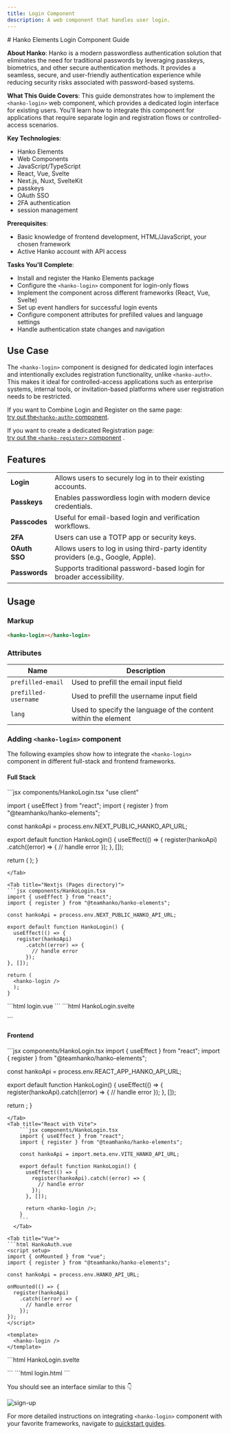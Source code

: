 ```yaml
---
title: Login Component
description: A web component that handles user login.
---
```


<div class="hidden">
# Hanko Elements Login Component Guide

**About Hanko**: Hanko is a modern passwordless authentication solution that eliminates the need for traditional passwords by leveraging passkeys, biometrics, and other secure authentication methods. It provides a seamless, secure, and user-friendly authentication experience while reducing security risks associated with password-based systems.

**What This Guide Covers**: This guide demonstrates how to implement the `<hanko-login>` web component, which provides a dedicated login interface for existing users. You'll learn how to integrate this component for applications that require separate login and registration flows or controlled-access scenarios.

**Key Technologies**:
- Hanko Elements
- Web Components
- JavaScript/TypeScript
- React, Vue, Svelte
- Next.js, Nuxt, SvelteKit
- passkeys
- OAuth SSO
- 2FA authentication
- session management

**Prerequisites**:
- Basic knowledge of frontend development, HTML/JavaScript, your chosen framework
- Active Hanko account with API access

**Tasks You'll Complete**: 
- Install and register the Hanko Elements package
- Configure the `<hanko-login>` component for login-only flows
- Implement the component across different frameworks (React, Vue, Svelte)
- Set up event handlers for successful login events
- Configure component attributes for prefilled values and language settings
- Handle authentication state changes and navigation
</div>


## Use Case
The `<hanko-login>` component is designed for dedicated login interfaces and intentionally excludes registration functionality, unlike `<hanko-auth>`. This makes it ideal for controlled-access applications such as enterprise systems, internal tools, or invitation-based platforms where user registration needs to be restricted.

If you want to Combine Login and Register on the same page: \
[try out the`<hanko-auth>` component](/guides/hanko-elements/auth-component).

If you want to create a dedicated Registration page:  \
[try out the `<hanko-register>` component](/guides/hanko-elements/register-component) .


## Features
|  |  |
| --- | --- |
|  **Login** | Allows users to securely log in to their existing accounts.
|  **Passkeys** | Enables passwordless login with modern device credentials.
|  **Passcodes** | Useful for email-based login and verification workflows.
|  **2FA** | Users can use a TOTP app or security keys.
|  **OAuth SSO** | 	Allows users to log in using third-party identity providers (e.g., Google, Apple).
|  **Passwords** | Supports traditional password-based login for broader accessibility.


## Usage

### Markup

```html 
<hanko-login></hanko-login>
```

### Attributes

| Name | Description |
| --- | --- |
| `prefilled-email` | Used to prefill the email input field |
| `prefilled-username` | Used to prefill the username input field |
| `lang` | Used to specify the language of the content within the element |


### Adding `<hanko-login>` component

The following examples show how to integrate the `<hanko-login>` component in different full-stack and frontend frameworks.

#### Full Stack

<Tabs>
<Tab title="Nextjs (App directory)">
```jsx components/HankoLogin.tsx
"use client"

import { useEffect } from "react";
import { register } from "@teamhanko/hanko-elements";

const hankoApi = process.env.NEXT_PUBLIC_HANKO_API_URL;

export default function HankoLogin() {
  useEffect(() => {
   register(hankoApi)
      .catch((error) => {
        // handle error
      });
  }, []);

return (
<hanko-login />
);
}
```
</Tab>

<Tab title="Nextjs (Pages directory)">
```jsx components/HankoLogin.tsx
import { useEffect } from "react";
import { register } from "@teamhanko/hanko-elements";

const hankoApi = process.env.NEXT_PUBLIC_HANKO_API_URL;

export default function HankoLogin() {
  useEffect(() => {
   register(hankoApi)
      .catch((error) => {
        // handle error
      });
}, []);

return (
  <hanko-login />
  );
}
```
</Tab>

<Tab title="Nuxt">
```html login.vue
<template>
  <hanko-login />
</template>
```
</Tab>


<Tab title="SvelteKit">
```html HankoLogin.svelte
<script>
  import { onMount } from "svelte";
  import { goto } from "$app/navigation";
  import { register } from "@teamhanko/hanko-elements";
  import { env } from "$env/dynamic/public";
  const hankoApi = env.PUBLIC_HANKO_API_URL;

  const redirectAfterLogin = () => {
    goto("/dashboard");
  };

  onMount(async () => {
    register(hankoApi).catch((error) => {
      // handle error
    });
  });
</script>

<hanko-login on:onSessionCreated={redirectAfterLogin} />
```
</Tab>
</Tabs>

#### Frontend 


<Tabs>
<Tab title="Create React App">
```jsx components/HankoLogin.tsx
import { useEffect } from "react";
import { register } from "@teamhanko/hanko-elements";

const hankoApi = process.env.REACT_APP_HANKO_API_URL;

export default function HankoLogin() {
  useEffect(() => {
    register(hankoApi).catch((error) => {
      // handle error
    });
  }, []);

  return <hanko-login />;
}
```
</Tab>
<Tab title="React with Vite">
    ```jsx components/HankoLogin.tsx
    import { useEffect } from "react";
    import { register } from "@teamhanko/hanko-elements";

    const hankoApi = import.meta.env.VITE_HANKO_API_URL;

    export default function HankoLogin() {
      useEffect(() => {
        register(hankoApi).catch((error) => {
          // handle error
        });
      }, []);

      return <hanko-login />;
    }
    ```
  </Tab>

<Tab title="Vue">
```html HankoAuth.vue
<script setup>
import { onMounted } from "vue";
import { register } from "@teamhanko/hanko-elements";

const hankoApi = process.env.HANKO_API_URL;

onMounted(() => {
  register(hankoApi)
    .catch((error) => {
      // handle error
    });
});
</script>

<template>
  <hanko-login />
</template>
```
</Tab>

<Tab title="Svelte">
```html HankoLogin.svelte
<script>
  import { register } from "@teamhanko/hanko-elements";
  import { onMount } from "svelte";
  import { env } from "$env/dynamic/public";

  const hankoApi = env.PUBLIC_HANKO_API_URL;

  onMount(async () => {
    register(hankoApi).catch((error) => {
      // handle error
    });
  });
</script>

<hanko-login />
```
</Tab>

<Tab title="JavaScript">
```html login.html
<body>
  <hanko-login />

  <script type="module">
    import { register } from "https://esm.run/@teamhanko/hanko-elements";

    await register(process.env.HANKO_API_URL);
  </script>
</body>
```
</Tab>
</Tabs>

You should see an interface similar to this 👇
<Frame>
<img src="/images/fullstack-guide/next-one.png" alt="sign-up" width={500} style={{ borderRadius: '0.5rem' }}/>
</Frame>


For more detailed instructions on integrating `<hanko-login>` component with your favorite frameworks, navigate to [quickstart guides](/quickstarts/fullstack). 





